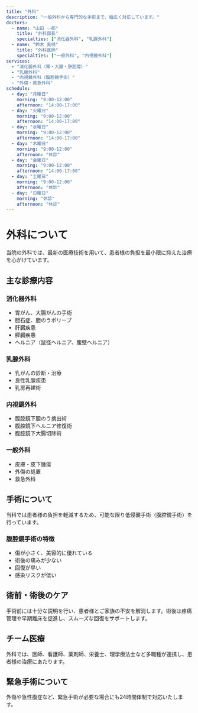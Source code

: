 ```yaml
---
title: "外科"
description: "一般外科から専門的な手術まで、幅広く対応しています。"
doctors:
  - name: "山田 一郎"
    title: "外科部長"
    specialties: ["消化器外科", "乳腺外科"]
  - name: "鈴木 美咲"
    title: "外科医師"
    specialties: ["一般外科", "内視鏡外科"]
services:
  - "消化器外科（胃・大腸・肝胆膵）"
  - "乳腺外科"
  - "内視鏡外科（腹腔鏡手術）"
  - "外傷・救急外科"
schedule:
  - day: "月曜日"
    morning: "9:00-12:00"
    afternoon: "14:00-17:00"
  - day: "火曜日"
    morning: "9:00-12:00"
    afternoon: "14:00-17:00"
  - day: "水曜日"
    morning: "9:00-12:00"
    afternoon: "14:00-17:00"
  - day: "木曜日"
    morning: "9:00-12:00"
    afternoon: "休診"
  - day: "金曜日"
    morning: "9:00-12:00"
    afternoon: "14:00-17:00"
  - day: "土曜日"
    morning: "9:00-12:00"
    afternoon: "休診"
  - day: "日曜日"
    morning: "休診"
    afternoon: "休診"
---
```


# 外科について

当院の外科では、最新の医療技術を用いて、患者様の負担を最小限に抑えた治療を心がけています。

## 主な診療内容

### 消化器外科
- 胃がん、大腸がんの手術
- 胆石症、胆のうポリープ
- 肝臓疾患
- 膵臓疾患
- ヘルニア（鼠径ヘルニア、腹壁ヘルニア）

### 乳腺外科
- 乳がんの診断・治療
- 良性乳腺疾患
- 乳房再建術

### 内視鏡外科
- 腹腔鏡下胆のう摘出術
- 腹腔鏡下ヘルニア修復術
- 腹腔鏡下大腸切除術

### 一般外科
- 皮膚・皮下腫瘍
- 外傷の処置
- 救急外科

## 手術について

当科では患者様の負担を軽減するため、可能な限り低侵襲手術（腹腔鏡手術）を行っています。

### 腹腔鏡手術の特徴
- 傷が小さく、美容的に優れている
- 術後の痛みが少ない
- 回復が早い
- 感染リスクが低い

## 術前・術後のケア

手術前には十分な説明を行い、患者様とご家族の不安を解消します。術後は疼痛管理や早期離床を促進し、スムーズな回復をサポートします。

## チーム医療

外科では、医師、看護師、薬剤師、栄養士、理学療法士など多職種が連携し、患者様の治療にあたります。

## 緊急手術について

外傷や急性腹症など、緊急手術が必要な場合にも24時間体制で対応いたします。
